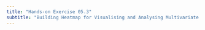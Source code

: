 ```yaml
---
title: "Hands-on Exercise 05.3"
subtitle: "Building Heatmap for Visualising and Analysing Multivariate Data"
---
```

